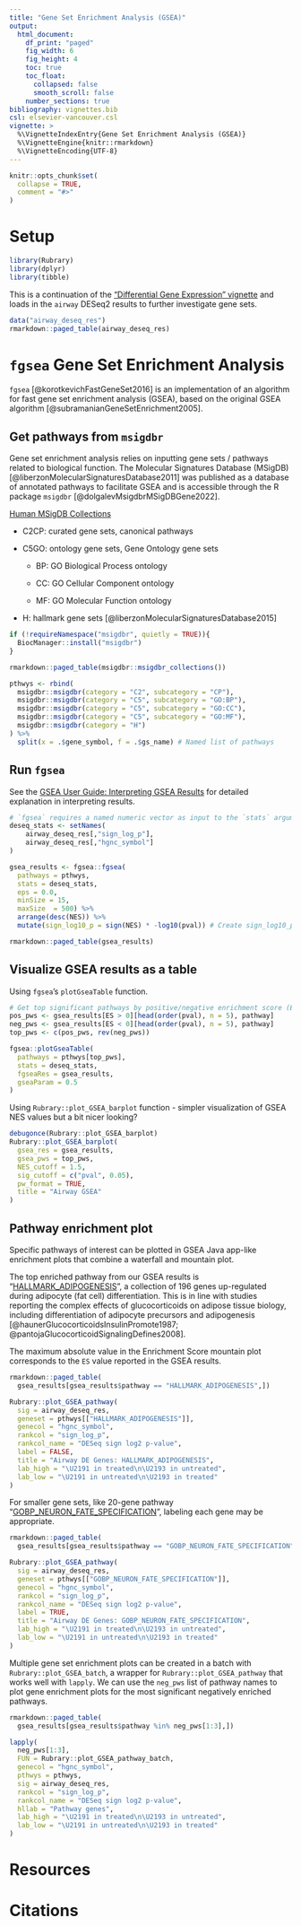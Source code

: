```yaml
---
title: "Gene Set Enrichment Analysis (GSEA)"
output: 
  html_document:
    df_print: "paged"
    fig_width: 6
    fig_height: 4
    toc: true
    toc_float:
      collapsed: false
      smooth_scroll: false
    number_sections: true
bibliography: vignettes.bib
csl: elsevier-vancouver.csl
vignette: >
  %\VignetteIndexEntry{Gene Set Enrichment Analysis (GSEA)}
  %\VignetteEngine{knitr::rmarkdown}
  %\VignetteEncoding{UTF-8}
---
```


```r
knitr::opts_chunk$set(
  collapse = TRUE,
  comment = "#>"
)
```

# Setup

```r
library(Rubrary)
library(dplyr)
library(tibble)
```

This is a continuation of the ["Differential Gene Expression" vignette](https://www.liaoyjruby.com/Rubrary/articles/DESeq_GSEA.html) and loads in the `airway` DESeq2 results to further investigate gene sets.

```r
data("airway_deseq_res")
rmarkdown::paged_table(airway_deseq_res)
```

# `fgsea` Gene Set Enrichment Analysis

`fgsea` [@korotkevichFastGeneSet2016] is an implementation of an algorithm for fast gene set enrichment analysis (GSEA), based on the original GSEA algorithm [@subramanianGeneSetEnrichment2005].

## Get pathways from `msigdbr`

Gene set enrichment analysis relies on inputting gene sets / pathways related to biological function. The Molecular Signatures Database (MSigDB) [@liberzonMolecularSignaturesDatabase2011] was published as a database of annotated pathways to facilitate GSEA and is accessible through the R package `msigdbr` [@dolgalevMsigdbrMSigDBGene2022].

[Human MSigDB Collections](https://www.gsea-msigdb.org/gsea/msigdb/human/collection_details.jsp)

-   C2CP: curated gene sets, canonical pathways

-   C5GO: ontology gene sets, Gene Ontology gene sets

    -   BP: GO Biological Process ontology

    -   CC: GO Cellular Component ontology

    -   MF: GO Molecular Function ontology

-   H: hallmark gene sets [@liberzonMolecularSignaturesDatabase2015]

```r
if (!requireNamespace("msigdbr", quietly = TRUE)){
  BiocManager::install("msigdbr")
}

rmarkdown::paged_table(msigdbr::msigdbr_collections())

pthwys <- rbind(
  msigdbr::msigdbr(category = "C2", subcategory = "CP"),
  msigdbr::msigdbr(category = "C5", subcategory = "GO:BP"),
  msigdbr::msigdbr(category = "C5", subcategory = "GO:CC"),
  msigdbr::msigdbr(category = "C5", subcategory = "GO:MF"),
  msigdbr::msigdbr(category = "H")
) %>%
  split(x = .$gene_symbol, f = .$gs_name) # Named list of pathways
```

## Run `fgsea`

See the [GSEA User Guide: Interpreting GSEA Results](https://www.gsea-msigdb.org/gsea/doc/GSEAUserGuideTEXT.htm#_Interpreting_GSEA_Results) for detailed explanation in interpreting results.

```r
# `fgsea` requires a named numeric vector as input to the `stats` argument
deseq_stats <- setNames(
    airway_deseq_res[,"sign_log_p"], 
    airway_deseq_res[,"hgnc_symbol"]
)

gsea_results <- fgsea::fgsea(
  pathways = pthwys,
  stats = deseq_stats,
  eps = 0.0,
  minSize = 15,
  maxSize  = 500) %>%
  arrange(desc(NES)) %>%
  mutate(sign_log10_p = sign(NES) * -log10(pval)) # Create sign_log10_p column

rmarkdown::paged_table(gsea_results)
```

## Visualize GSEA results as a table

Using `fgsea`'s `plotGseaTable` function.

```r
# Get top significant pathways by positive/negative enrichment score (ES)
pos_pws <- gsea_results[ES > 0][head(order(pval), n = 5), pathway]
neg_pws <- gsea_results[ES < 0][head(order(pval), n = 5), pathway]
top_pws <- c(pos_pws, rev(neg_pws))

fgsea::plotGseaTable(
  pathways = pthwys[top_pws],
  stats = deseq_stats,
  fgseaRes = gsea_results,
  gseaParam = 0.5
)
```

Using `Rubrary::plot_GSEA_barplot` function - simpler visualization of GSEA NES values but a bit nicer looking?

```r
debugonce(Rubrary::plot_GSEA_barplot)
Rubrary::plot_GSEA_barplot(
  gsea_res = gsea_results,
  gsea_pws = top_pws,
  NES_cutoff = 1.5,
  sig_cutoff = c("pval", 0.05),
  pw_format = TRUE,
  title = "Airway GSEA"
)
```

## Pathway enrichment plot

Specific pathways of interest can be plotted in GSEA Java app-like enrichment plots that combine a waterfall and mountain plot.

The top enriched pathway from our GSEA results is "[HALLMARK_ADIPOGENESIS](https://www.gsea-msigdb.org/gsea/msigdb/human/geneset/HALLMARK_ADIPOGENESIS.html)", a collection of 196 genes up-regulated during adipocyte (fat cell) differentiation. This is in line with studies reporting the complex effects of glucocorticoids on adipose tissue biology, including differentiation of adipocyte precursors and adipogenesis [@haunerGlucocorticoidsInsulinPromote1987; @pantojaGlucocorticoidSignalingDefines2008].

The maximum absolute value in the Enrichment Score mountain plot corresponds to the `ES` value reported in the GSEA results.

```r
rmarkdown::paged_table(
  gsea_results[gsea_results$pathway == "HALLMARK_ADIPOGENESIS",])

Rubrary::plot_GSEA_pathway(
  sig = airway_deseq_res,
  geneset = pthwys[["HALLMARK_ADIPOGENESIS"]],
  genecol = "hgnc_symbol",
  rankcol = "sign_log_p",
  rankcol_name = "DESeq sign log2 p-value",
  label = FALSE,
  title = "Airway DE Genes: HALLMARK_ADIPOGENESIS",
  lab_high = "\U2191 in treated\n\U2193 in untreated",
  lab_low = "\U2191 in untreated\n\U2193 in treated"
)
```

For smaller gene sets, like 20-gene pathway "[GOBP_NEURON_FATE_SPECIFICATION](https://www.gsea-msigdb.org/gsea/msigdb/human/geneset/GOBP_NEURON_FATE_SPECIFICATION.html)", labeling each gene may be appropriate.

```r
rmarkdown::paged_table(
  gsea_results[gsea_results$pathway == "GOBP_NEURON_FATE_SPECIFICATION",])

Rubrary::plot_GSEA_pathway(
  sig = airway_deseq_res,
  geneset = pthwys[["GOBP_NEURON_FATE_SPECIFICATION"]],
  genecol = "hgnc_symbol",
  rankcol = "sign_log_p",
  rankcol_name = "DESeq sign log2 p-value",
  label = TRUE,
  title = "Airway DE Genes: GOBP_NEURON_FATE_SPECIFICATION",
  lab_high = "\U2191 in treated\n\U2193 in untreated",
  lab_low = "\U2191 in untreated\n\U2193 in treated"
)
```

Multiple gene set enrichment plots can be created in a batch with `Rubrary::plot_GSEA_batch`, a wrapper for `Rubrary::plot_GSEA_pathway` that works well with `lapply`. We can use the `neg_pws` list of pathway names to plot gene enrichment plots for the most significant negatively enriched pathways.

```r
rmarkdown::paged_table(
  gsea_results[gsea_results$pathway %in% neg_pws[1:3],])
```

```r
lapply(
  neg_pws[1:3],
  FUN = Rubrary::plot_GSEA_pathway_batch,
  genecol = "hgnc_symbol",
  pthwys = pthwys,
  sig = airway_deseq_res,
  rankcol = "sign_log_p",
  rankcol_name = "DESeq sign log2 p-value",
  hllab = "Pathway genes",
  lab_high = "\U2191 in treated\n\U2193 in untreated",
  lab_low = "\U2191 in untreated\n\U2193 in treated"
)
```

# Resources

# Citations
